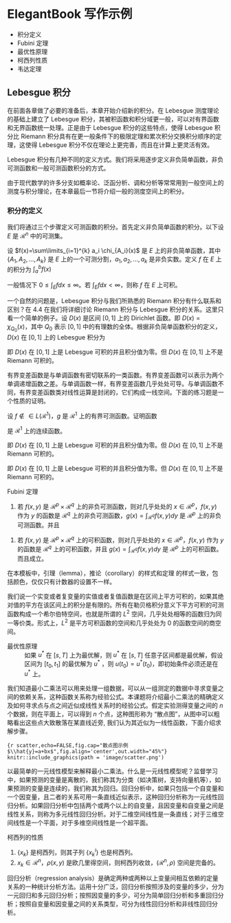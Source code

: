 # ElegantBook 写作示例

<!-- ::: introduction -->
- 积分定义
- Fubini 定理
- 最优性原理
- 柯西列性质
- 韦达定理
<!-- ::: -->

## Lebesgue 积分

在前面各章做了必要的准备后，本章开始介绍新的积分。在 Lebesgue 测度理论的基础上建立了 Lebesgue 积分，其被积函数和积分域更一般，可以对有界函数和无界函数统一处理。正是由于 Lebesgue 积分的这些特点，使得 Lebesgue 积分比 Riemann 积分具有在更一般条件下的极限定理和累次积分交换积分顺序的定理，这使得 Lebesgue 积分不仅在理论上更完善，而且在计算上更灵活有效。

Lebesgue 积分有几种不同的定义方式。我们将采用逐步定义非负简单函数，非负可测函数和一般可测函数积分的方式。

由于现代数学的许多分支如概率论、泛函分析、调和分析等常常用到一般空间上的测度与积分理论，在本章最后一节将介绍一般的测度空间上的积分。

### 积分的定义

我们将通过三个步骤定义可测函数的积分。首先定义非负简单函数的积分。以下设 $E$ 是 $\mathcal{R}^n$ 中的可测集。

::: sidebar
设 $f(x)=\sum\limits_{i=1}^{k} a_i \chi_{A_i}(x)$ 是 $E$ 上的非负简单函数，其中 $\{A_1,A_2,\ldots,A_k\}$ 是 $E$ 上的一个可测分割，$a_1,a_2,\ldots,a_k$ 是非负实数。定义 $f$ 在 $E$ 上的积分为 $\int_{a}^b f(x)$

\begin{equation}
   \int_{E} f dx = \sum_{i=1}^k a_i m(A_i) \pi \alpha\beta\sigma\gamma\nu\xi\epsilon\varepsilon. 
   (\#eq:inter)
\end{equation}

一般情况下 $0 \leq \int_{E} f dx \leq \infty$。若 $\int_{E} f dx < \infty$，则称 $f$ 在 $E$ 上可积。
:::

一个自然的问题是，Lebesgue 积分与我们所熟悉的 Riemann 积分有什么联系和区别？在 4.4 在我们将详细讨论 Riemann 积分与 Lebesgue 积分的关系。这里只看一个简单的例子。设 $D(x)$ 是区间 $[0,1]$ 上的 Dirichlet 函数。即 $D(x)=\chi_{Q_0}(x)$，其中 $Q_0$ 表示 $[0,1]$ 中的有理数的全体。根据非负简单函数积分的定义，$D(x)$ 在 $[0,1]$ 上的 Lebesgue 积分为

\begin{equation}
   \label{inter2}
   \int_0^1 D(x)dx = \int_0^1 \chi_{Q_0} (x) dx = m(Q_0) = 0
\end{equation}

即 $D(x)$ 在 $[0,1]$ 上是 Lebesgue 可积的并且积分值为零。但 $D(x)$ 在 $[0,1]$ 上不是 Riemann 可积的。

有界变差函数是与单调函数有密切联系的一类函数。有界变差函数可以表示为两个单调递增函数之差。与单调函数一样，有界变差函数几乎处处可导。与单调函数不同，有界变差函数类对线性运算是封闭的，它们构成一线空间。下面的练习题是一个性质的证明。

::: sidebar
设 $f \notin\in L(\mathcal{R}^1)$，$g$ 是 $\mathcal{R}^1$ 上的有界可测函数。证明函数

\begin{equation}
   \label{ex:1}
   I(t) = \int_{\mathcal{R}^1} f(x+t)g(x)dx \quad t \in \mathcal{R}^1
\end{equation}

是 $\mathcal{R}^1$ 上的连续函数。
:::

::: sidebar
即 $D(x)$ 在 $[0,1]$ 上是 Lebesgue 可积的并且积分值为零。但 $D(x)$ 在 $[0,1]$ 上不是 Riemann 可积的。
:::

::: sidebar
即 $D(x)$ 在 $[0,1]$ 上是 Lebesgue 可积的并且积分值为零。但 $D(x)$ 在 $[0,1]$ 上不是 Riemann 可积的。
:::

::: sidebar
Fubini 定理

1. 若 $f(x,y)$ 是 $\mathcal{R}^p\times\mathcal{R}^q$ 上的非负可测函数，则对几乎处处的 $x\in \mathcal{R}^p$，$f(x,y)$ 作为 $y$ 的函数是 $\mathcal{R}^q$ 上的非负可测函数，$g(x)=\int_{\mathcal{R}^q}f(x,y) dy$ 是 $\mathcal{R}^p$ 上的非负可测函数。并且

  \begin{equation}
     \int_{\mathcal{R}^p\times\mathcal{R}^q} f(x,y) dxdy=\int_{\mathcal{R}^p}\left(\int_{\mathcal{R}^q}f(x,y)dy\right)dx.
  \end{equation}

1. 若 $f(x,y)$ 是 $\mathcal{R}^p\times\mathcal{R}^q$ 上的可积函数，则对几乎处处的 $x\in\mathcal{R}^p$，$f(x,y)$ 作为 $y$ 的函数是 $\mathcal{R}^q$ 上的可积函数，并且 $g(x)=\int_{\mathcal{R}^q}f(x,y) dy$ 是 $\mathcal{R}^p$ 上的可积函数。而且成立。
:::

::: note
在本模板中，引理（lemma），推论（corollary）的样式和定理 的样式一致，包括颜色，仅仅只有计数器的设置不一样。
:::

我们说一个实变或者复变量的实值或者复值函数是在区间上平方可积的，如果其绝对值的平方在该区间上的积分是有限的。所有在勒贝格积分意义下平方可积的可测函数构成一个希尔伯特空间，也就是所谓的 $L^2$ 空间，几乎处处相等的函数归为同一等价类。形式上，$L^2$ 是平方可积函数的空间和几乎处处为 0 的函数空间的商空间。

最优性原理
:  如果 $u^*$ 在 $[s,T]$ 上为最优解，则 $u^*$ 在 $[s, T]$ 任意子区间都是最优解，假设区间为 $[t_0, t_1]$ 的最优解为 $u^*$ ，则 $u(t_0)=u^{*}(t_0)$，即初始条件必须还是在 $u^*$ 上。

我们知道最小二乘法可以用来处理一组数据，可以从一组测定的数据中寻求变量之间的依赖关系，这种函数关系称为经验公式。本课题将介绍最小二乘法的精确定义及如何寻求点与点之间近似成线性关系时的经验公式。假定实验测得变量之间的 $n$ 个数据，则在平面上，可以得到 $n$ 个点，这种图形称为 “散点图”，从图中可以粗略看出这些点大致散落在某直线近旁, 我们认为其近似为一线性函数，下面介绍求解步骤。

```{r scatter,echo=FALSE,fig.cap="散点图示例 $\\hat{y}=a+bx$",fig.align='center',out.width="45%"}
knitr::include_graphics(path = 'image/scatter.png')
```

以最简单的一元线性模型来解释最小二乘法。什么是一元线性模型呢？监督学习中，如果预测的变量是离散的，我们称其为分类（如决策树，支持向量机等），如果预测的变量是连续的，我们称其为回归。回归分析中，如果只包括一个自变量和一个因变量，且二者的关系可用一条直线近似表示，这种回归分析称为一元线性回归分析。如果回归分析中包括两个或两个以上的自变量，且因变量和自变量之间是线性关系，则称为多元线性回归分析。对于二维空间线性是一条直线；对于三维空间线性是一个平面，对于多维空间线性是一个超平面。

::: sidebar
柯西列的性质

1. $\{x_k\}$ 是柯西列，则其子列 $\{x_k^i\}$ 也是柯西列。
1. $x_k\in \mathcal{R}^n$，$\rho(x,y)$ 是欧几里得空间，则柯西列收敛，$(\mathcal{R}^n,\rho)$ 空间是完备的。
:::

::: sidebar
回归分析（regression analysis）是确定两种或两种以上变量间相互依赖的定量关系的一种统计分析方法。运用十分广泛，回归分析按照涉及的变量的多少，分为一元回归和多元回归分析；按照因变量的多少，可分为简单回归分析和多重回归分析；按照自变量和因变量之间的关系类型，可分为线性回归分析和非线性回归分析。
::: 
